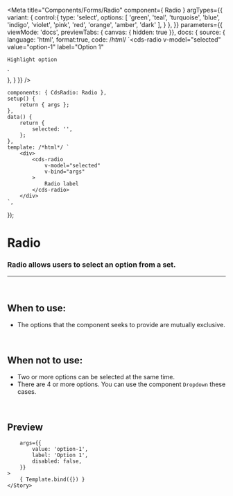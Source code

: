
<Meta
	title="Components/Forms/Radio"
	component={ Radio }
	argTypes={{
		variant: {
			control:{
				type: 'select',
				options: [
					'green',
					'teal',
					'turquoise',
					'blue',
					'indigo',
					'violet',
					'pink',
					'red',
					'orange',
					'amber',
					'dark'
				],
			}
		},
	}}
	parameters={{
		viewMode: 'docs',
		previewTabs: { canvas: { hidden: true }},
		docs: {
			source: {
				language: 'html',
				format:true,
				code: /*html*/ 
`<cds-radio
	v-model="selected"
	value="option-1"
	label="Option 1"
>
	Highlight option
</cds-radio>`	
			},
		}
	}}
/>

	components: { CdsRadio: Radio },
	setup() {
		return { args };
	},
	data() {
		return {
			selected: '',
		};
	},
	template: /*html*/ `
		<div>
			<cds-radio
				v-model="selected"
				v-bind="args"
			>
				Radio label
			</cds-radio>
		</div>
	`,
});

# Radio

### Radio allows users to select an option from a set.
---
<br />

## When to use:
- The options that the component seeks to provide are mutually exclusive.

<br />

## When not to use:
- Two or more options can be selected at the same time.
- There are 4 or more options. You can use the component `Dropdown` these cases.

<br />

## Preview

<Canvas>
	<Story
		name="Radio"
		
		args={{
			value: 'option-1',
			label: 'Option 1',
			disabled: false,
		}}
	>
		{ Template.bind({}) }
	</Story>
</Canvas>

<ArgsTable story="Radio" />
